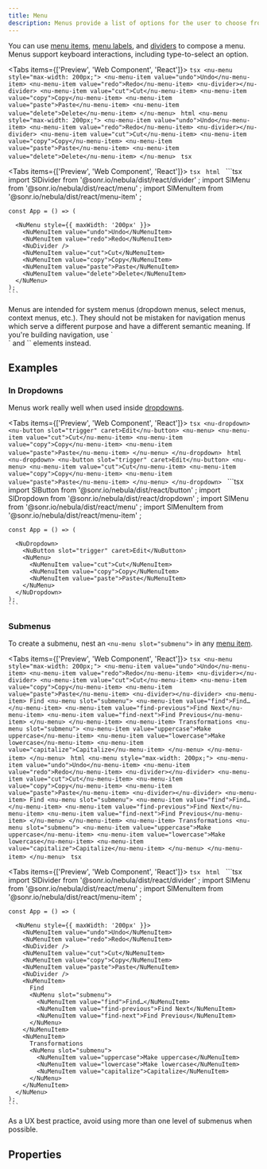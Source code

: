 ```yaml
---
title: Menu
description: Menus provide a list of options for the user to choose from.
---
```



You can use [menu items](/components/menu-item), [menu labels](/components/menu-label), and [dividers](/components/divider) to compose a menu. Menus support keyboard interactions, including type-to-select an option.

<Tabs items={['Preview', 'Web Component', 'React']}>
  <Tab value="Preview">
    ```tsx
    <nu-menu style="max-width: 200px;">
      <nu-menu-item value="undo">Undo</nu-menu-item>
      <nu-menu-item value="redo">Redo</nu-menu-item>
      <nu-divider></nu-divider>
      <nu-menu-item value="cut">Cut</nu-menu-item>
      <nu-menu-item value="copy">Copy</nu-menu-item>
      <nu-menu-item value="paste">Paste</nu-menu-item>
      <nu-menu-item value="delete">Delete</nu-menu-item>
    </nu-menu>
    ```
  </Tab>
  <Tab value="Web Component">
    ```html
    <nu-menu style="max-width: 200px;">
      <nu-menu-item value="undo">Undo</nu-menu-item>
      <nu-menu-item value="redo">Redo</nu-menu-item>
      <nu-divider></nu-divider>
      <nu-menu-item value="cut">Cut</nu-menu-item>
      <nu-menu-item value="copy">Copy</nu-menu-item>
      <nu-menu-item value="paste">Paste</nu-menu-item>
      <nu-menu-item value="delete">Delete</nu-menu-item>
    </nu-menu>
    ```
  </Tab>
  <Tab value="React">
    ```tsx
    ```
  </Tab>
</Tabs>

<Tabs items={['Preview', 'Web Component', 'React']}>
  <Tab value="Preview">
    ```tsx
    ```
  </Tab>
  <Tab value="Web Component">
    ```html
    ```
  </Tab>
  <Tab value="React">
    ```tsx
    import SlDivider from '@sonr.io/nebula/dist/react/divider'
    ;
    import SlMenu from '@sonr.io/nebula/dist/react/menu'
    ;
    import SlMenuItem from '@sonr.io/nebula/dist/react/menu-item'
    ;
    
    const App = () => (
      
      <NuMenu style={{ maxWidth: '200px' }}>
        <NuMenuItem value="undo">Undo</NuMenuItem>
        <NuMenuItem value="redo">Redo</NuMenuItem>
        <NuDivider />
        <NuMenuItem value="cut">Cut</NuMenuItem>
        <NuMenuItem value="copy">Copy</NuMenuItem>
        <NuMenuItem value="paste">Paste</NuMenuItem>
        <NuMenuItem value="delete">Delete</NuMenuItem>
      </NuMenu>
    );
    ```
  </Tab>
</Tabs>

<Callout type="info">
Menus are intended for system menus (dropdown menus, select menus, context menus, etc.). They should not be mistaken for navigation menus which serve a different purpose and have a different semantic meaning. If you're building navigation, use `<nav>` and `<a>` elements instead.
</Callout>

## Examples

### In Dropdowns

Menus work really well when used inside [dropdowns](/components/dropdown).

<Tabs items={['Preview', 'Web Component', 'React']}>
  <Tab value="Preview">
    ```tsx
    <nu-dropdown>
      <nu-button slot="trigger" caret>Edit</nu-button>
      <nu-menu>
        <nu-menu-item value="cut">Cut</nu-menu-item>
        <nu-menu-item value="copy">Copy</nu-menu-item>
        <nu-menu-item value="paste">Paste</nu-menu-item>
      </nu-menu>
    </nu-dropdown>
    ```
  </Tab>
  <Tab value="Web Component">
    ```html
    <nu-dropdown>
      <nu-button slot="trigger" caret>Edit</nu-button>
      <nu-menu>
        <nu-menu-item value="cut">Cut</nu-menu-item>
        <nu-menu-item value="copy">Copy</nu-menu-item>
        <nu-menu-item value="paste">Paste</nu-menu-item>
      </nu-menu>
    </nu-dropdown>
    ```
  </Tab>
  <Tab value="React">
    ```tsx
    import SlButton from '@sonr.io/nebula/dist/react/button'
    ;
    import SlDropdown from '@sonr.io/nebula/dist/react/dropdown'
    ;
    import SlMenu from '@sonr.io/nebula/dist/react/menu'
    ;
    import SlMenuItem from '@sonr.io/nebula/dist/react/menu-item'
    ;
    
    const App = () => (
      
      <NuDropdown>
        <NuButton slot="trigger" caret>Edit</NuButton>
        <NuMenu>
          <NuMenuItem value="cut">Cut</NuMenuItem>
          <NuMenuItem value="copy">Copy</NuMenuItem>
          <NuMenuItem value="paste">Paste</NuMenuItem>
        </NuMenu>
      </NuDropdown>
    );
    ```
  </Tab>
</Tabs>

### Submenus

To create a submenu, nest an `<nu-menu slot="submenu">` in any [menu item](/components/menu-item).

<Tabs items={['Preview', 'Web Component', 'React']}>
  <Tab value="Preview">
    ```tsx
    <nu-menu style="max-width: 200px;">
      <nu-menu-item value="undo">Undo</nu-menu-item>
      <nu-menu-item value="redo">Redo</nu-menu-item>
      <nu-divider></nu-divider>
      <nu-menu-item value="cut">Cut</nu-menu-item>
      <nu-menu-item value="copy">Copy</nu-menu-item>
      <nu-menu-item value="paste">Paste</nu-menu-item>
      <nu-divider></nu-divider>
      <nu-menu-item>
        Find
        <nu-menu slot="submenu">
          <nu-menu-item value="find">Find…</nu-menu-item>
          <nu-menu-item value="find-previous">Find Next</nu-menu-item>
          <nu-menu-item value="find-next">Find Previous</nu-menu-item>
        </nu-menu>
      </nu-menu-item>
      <nu-menu-item>
        Transformations
        <nu-menu slot="submenu">
          <nu-menu-item value="uppercase">Make uppercase</nu-menu-item>
          <nu-menu-item value="lowercase">Make lowercase</nu-menu-item>
          <nu-menu-item value="capitalize">Capitalize</nu-menu-item>
        </nu-menu>
      </nu-menu-item>
    </nu-menu>
    ```
  </Tab>
  <Tab value="Web Component">
    ```html
    <nu-menu style="max-width: 200px;">
      <nu-menu-item value="undo">Undo</nu-menu-item>
      <nu-menu-item value="redo">Redo</nu-menu-item>
      <nu-divider></nu-divider>
      <nu-menu-item value="cut">Cut</nu-menu-item>
      <nu-menu-item value="copy">Copy</nu-menu-item>
      <nu-menu-item value="paste">Paste</nu-menu-item>
      <nu-divider></nu-divider>
      <nu-menu-item>
        Find
        <nu-menu slot="submenu">
          <nu-menu-item value="find">Find…</nu-menu-item>
          <nu-menu-item value="find-previous">Find Next</nu-menu-item>
          <nu-menu-item value="find-next">Find Previous</nu-menu-item>
        </nu-menu>
      </nu-menu-item>
      <nu-menu-item>
        Transformations
        <nu-menu slot="submenu">
          <nu-menu-item value="uppercase">Make uppercase</nu-menu-item>
          <nu-menu-item value="lowercase">Make lowercase</nu-menu-item>
          <nu-menu-item value="capitalize">Capitalize</nu-menu-item>
        </nu-menu>
      </nu-menu-item>
    </nu-menu>
    ```
  </Tab>
  <Tab value="React">
    ```tsx
    ```
  </Tab>
</Tabs>

<Tabs items={['Preview', 'Web Component', 'React']}>
  <Tab value="Preview">
    ```tsx
    ```
  </Tab>
  <Tab value="Web Component">
    ```html
    ```
  </Tab>
  <Tab value="React">
    ```tsx
    import SlDivider from '@sonr.io/nebula/dist/react/divider'
    ;
    import SlMenu from '@sonr.io/nebula/dist/react/menu'
    ;
    import SlMenuItem from '@sonr.io/nebula/dist/react/menu-item'
    ;
    
    const App = () => (
      
      <NuMenu style={{ maxWidth: '200px' }}>
        <NuMenuItem value="undo">Undo</NuMenuItem>
        <NuMenuItem value="redo">Redo</NuMenuItem>
        <NuDivider />
        <NuMenuItem value="cut">Cut</NuMenuItem>
        <NuMenuItem value="copy">Copy</NuMenuItem>
        <NuMenuItem value="paste">Paste</NuMenuItem>
        <NuDivider />
        <NuMenuItem>
          Find
          <NuMenu slot="submenu">
            <NuMenuItem value="find">Find…</NuMenuItem>
            <NuMenuItem value="find-previous">Find Next</NuMenuItem>
            <NuMenuItem value="find-next">Find Previous</NuMenuItem>
          </NuMenu>
        </NuMenuItem>
        <NuMenuItem>
          Transformations
          <NuMenu slot="submenu">
            <NuMenuItem value="uppercase">Make uppercase</NuMenuItem>
            <NuMenuItem value="lowercase">Make lowercase</NuMenuItem>
            <NuMenuItem value="capitalize">Capitalize</NuMenuItem>
          </NuMenu>
        </NuMenuItem>
      </NuMenu>
    );
    ```
  </Tab>
</Tabs>

<Callout type="warning">
As a UX best practice, avoid using more than one level of submenus when possible.
</Callout>

## Properties

<AutoTypeTable path="./src/components/menu/menu.component.ts" name="NuMenu" />


